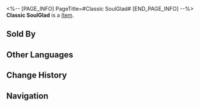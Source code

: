 <%-- [PAGE_INFO]
PageTitle=#Classic SoulGlad#
[END_PAGE_INFO] --%>
{{Item Infobox
|title       = Classic SoulGlad
|id          = 401025
|image       = Item Classic SoulGlad.png
|type        = 
|invCategory = Consumables
|rarity      = 2
|effect      = Upon use, increases all allies' ATK by 10% plus 120 ATK for the next battle.
|description = When it comes to SoulGlad, the term "classic" represents the best. Despite attempts to modify the formula three times, the company was compelled to return to the original recipe due to complaints from dissatisfied customers.
|source1     = [[Omni-Synthesizer]]
|source2     = Anderson
}}
{{Description|1=''"Our double-blind tests show that over 70% of customers failed to discern the difference between the new formula and the original one."''}}
'''Classic SoulGlad''' is a [[Item]].

==Sold By==
{{Shop Availability}}

==Other Languages==
{{Other Languages
|en   = Classic SoulGlad
|zhs  = 经典苏乐达
|zht  = 經典蘇樂達
|ja   = クラシックスラーダ
|ko   = 클래식 솔글래드
|es   = FelizAlma clásica
|fr   = Félicitâme classique
|ru   = Классическая «Услада»
|th   = Classic SoulGlad
|vi   = SoulGlad Kinh Điển
|de   = SeelFroh Classic
|id   = Classic SoulGlad
|pt   = FelizAlma Original
}}

==Change History==
{{Change History|2.0}}

==Navigation==
{{Consumable Navbox}}